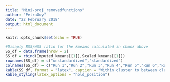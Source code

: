 ```yaml
---
title: "Mini-proj_removedfunctions"
author: "PetraGuy"
date: "22 February 2018"
output: html_document
---
```


```r
knitr::opts_chunk$set(echo = TRUE)
```

```r
#Disaply BSS/WSS ratio for the kmeans calculated in chunk above 
SS_df = data.frame(nrow = 2)
SS_df = rbind(Imputed_kmeans[[1]],Scaled_kmeans[[1]])
rownames(SS_df) = c("unstandardized","standardized")
colnames(SS_df) = c("Run 1","Run 2","Run 3","Run 4","Run 5","Run 6","Run 7", "Run 8","Run 9","Run 10")
kable(SS_df, format = "latex", caption = "Within cluster to between cluster ratio")%>%
kable_styling(latex_options = "hold_position")

```